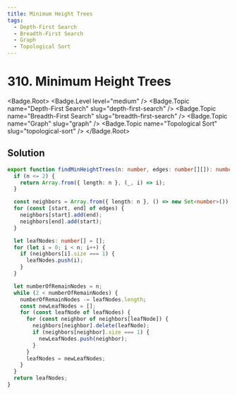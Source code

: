 ```yaml
---
title: Minimum Height Trees
tags:
  - Depth-First Search
  - Breadth-First Search
  - Graph
  - Topological Sort
---
```


# 310. Minimum Height Trees

<Badge.Root>
  <Badge.Level level="medium" />
  <Badge.Topic name="Depth-First Search" slug="depth-first-search" />
  <Badge.Topic name="Breadth-First Search" slug="breadth-first-search" />
  <Badge.Topic name="Graph" slug="graph" />
  <Badge.Topic name="Topological Sort" slug="topological-sort" />
</Badge.Root>

## Solution

```typescript filename="solution.ts" copy
export function findMinHeightTrees(n: number, edges: number[][]): number[] {
  if (n <= 2) {
    return Array.from({ length: n }, (_, i) => i);
  }

  const neighbors = Array.from({ length: n }, () => new Set<number>());
  for (const [start, end] of edges) {
    neighbors[start].add(end);
    neighbors[end].add(start);
  }

  let leafNodes: number[] = [];
  for (let i = 0; i < n; i++) {
    if (neighbors[i].size === 1) {
      leafNodes.push(i);
    }
  }

  let numberOfRemainNodes = n;
  while (2 < numberOfRemainNodes) {
    numberOfRemainNodes -= leafNodes.length;
    const newLeafNodes = [];
    for (const leafNode of leafNodes) {
      for (const neighbor of neighbors[leafNode]) {
        neighbors[neighbor].delete(leafNode);
        if (neighbors[neighbor].size === 1) {
          newLeafNodes.push(neighbor);
        }
      }
      leafNodes = newLeafNodes;
    }
  }
  return leafNodes;
}
```

<ProblemLink
  codingSite="leetcode"
  href="https://leetcode.com/problems/minimum-height-trees"
  title="Minimum Height Trees"
/>
